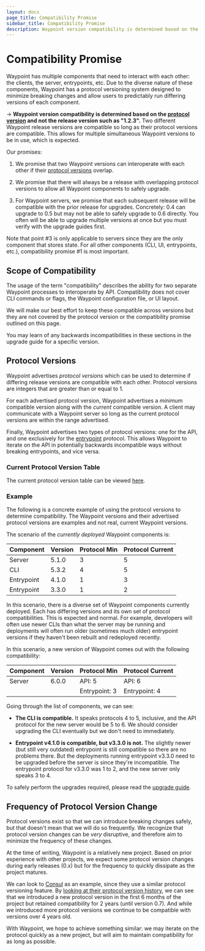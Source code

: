 ```yaml
---
layout: docs
page_title: Compatibility Promise
sidebar_title: Compatibility Promise
description: Waypoint version compatibility is determined based on the protocol version and not the release version such as "1.2.3". Two different Waypoint release versions are compatible so long as their protocol versions are compatible.
---
```


# Compatibility Promise

Waypoint has multiple components that need to interact with each other:
the clients, the server, entrypoints, etc. Due to the diverse nature of these
components, Waypoint has a protocol versioning system designed to minimize
breaking changes and allow users to predictably run differing versions of
each component.

-> **Waypoint version compatibility is determined based on the
[protocol version](#protocol-versions) and not the release version such
as "1.2.3".** Two different Waypoint release versions are compatible so
long as their protocol versions are compatible. This allows for multiple
simultaneous Waypoint versions to be in use, which is expected.

Our promises:

1. We promise that two Waypoint versions can interoperate with each other if their
   [protocol versions](#protocol-versions) overlap.

2. We promise that there will always be a release with overlapping protocol
   versions to allow all Waypoint components to safely upgrade.

3. For Waypoint servers, we promise that each subsequent release will be compatible with the
   prior release for upgrades. Concretely: 0.4 can upgrade to 0.5 but
   may not be able to safely upgrade to 0.6 directly. You often will be
   able to upgrade multiple versions at once but you must verify with the
   upgrade guides first.

Note that point #3 is only applicable to servers since they are the only
component that stores state. For all other components (CLI, UI, entrypoints,
etc.), compatibility promise #1 is most important.

## Scope of Compatibility

The usage of the term "compatibility" describes the ability for two
separate Waypoint processes to interoperate by API. Compatibility does
not cover CLI commands or flags, the Waypoint configuration file, or UI
layout.

We will make our best effort to keep these compatible across versions
but they are not covered by the protocol version or the compatibility
promise outlined on this page.

You may learn of any backwards incompatibilities in these sections
in the upgrade guide for a specific version.

## Protocol Versions

Waypoint advertises _protocol versions_ which can be used to determine
if differing release versions are compatible with each other. Protocol
versions are integers that are greater than or equal to 1.

For each advertised protocol version, Waypoint advertises a _minimum_
compatible version along with the _current_ compatible version. A client
may communicate with a Waypoint server so long as the current protocol
versions are within the range advertised.

Finally, Waypoint advertises two types of protocol versions: one for
the API, and one exclusively for the [entrypoint](/docs/entrypoint) protocol.
This allows Waypoint to iterate on the API in potentially backwards
incompatible ways without breaking entrypoints, and vice versa.

### Current Protocol Version Table

The current protocol version table can be viewed [here](/docs/upgrading/protocol-table).

### Example

The following is a concrete example of using the protocol versions to
determine compatibility. The Waypoint versions and their advertised protocol
versions are examples and not real, current Waypoint versions.

The scenario of the _currently deployed_ Waypoint components is:

| Component  | Version | Protocol Min | Protocol Current |
| ---------- | ------- | ------------ | ---------------- |
| Server     | 5.1.0   | 3            | 5                |
| CLI        | 5.3.2   | 4            | 5                |
| Entrypoint | 4.1.0   | 1            | 3                |
| Entrypoint | 3.3.0   | 1            | 2                |

In this scenario, there is a diverse set of Waypoint components currently
deployed. Each has differing versions and its own set of protocol compatibilities.
This is expected and normal. For example, developers will often use newer
CLIs than what the server may be running and deployments will often run older
(sometimes much older) entrypoint versions if they haven't been rebuilt and
redeployed recently.

In this scenario, a new version of Waypoint comes out with the following compatibility:

| Component | Version | Protocol Min  | Protocol Current |
| --------- | ------- | ------------- | ---------------- |
| Server    | 6.0.0   | API: 5        | API: 6           |
|           |         | Entrypoint: 3 | Entrypoint: 4    |

Going through the list of components, we can see:

- **The CLI is compatible.** It speaks protocols 4 to 5, inclusive, and the
  API protocol for the new server would be 5 to 6. We should consider
  upgrading the CLI eventually but we don't need to immediately.

- **Entrypoint v4.1.0 is compatible, but v3.3.0 is not.** The slightly
  newer (but still very outdated) entrypoint is still compatible so there
  are no problems there. But the deployments running entrypoint v3.3.0
  need to be upgraded before the server is since they're incompatible.
  The entrypoint protocol for v3.3.0 was 1 to 2, and the new server
  only speaks 3 to 4.

To safely perform the upgrades required, please read the
[upgrade guide](/docs/upgrading).

## Frequency of Protocol Version Change

Protocol versions exist so that we can introduce breaking changes safely,
but that doesn't mean that we will do so frequently. We recognize that protocol
version changes can be _very_ disruptive, and therefore aim to minimize
the frequency of these changes.

At the time of writing, Waypoint is a relatively new project. Based on
prior experience with other projects, we expect some protocol version changes
during early releases (0.x) but for the frequency to quickly dissipate as
the project matures.

We can look to [Consul](https://www.consul.io) as an example, since they use
a similar protocol versioning feature. By
[looking at their protocol version history](https://www.consul.io/docs/upgrading/compatibility),
we can see that we introduced a new protocol version in the first 6 months
of the project but retained compatibility for 2 years (until version 0.7).
And while we introduced more protocol versions we continue to be compatible
with versions over 4 years old.

With Waypoint, we hope to achieve something similar: we may iterate on the
protocol quickly as a new project, but will aim to maintain compatibility
for as long as possible.
